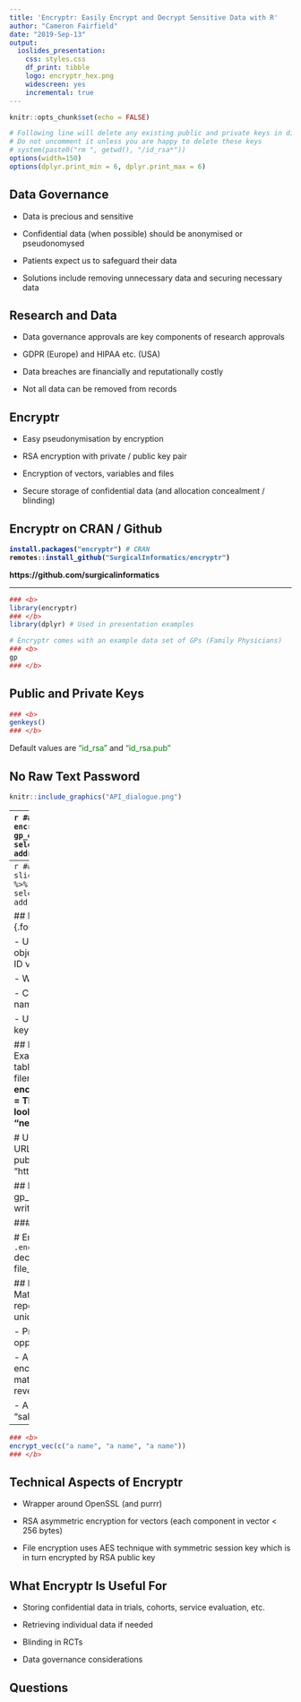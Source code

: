```yaml
---
title: 'Encryptr: Easily Encrypt and Decrypt Sensitive Data with R'
author: "Cameron Fairfield"
date: "2019-Sep-13"
output:
  ioslides_presentation:
    css: styles.css
    df_print: tibble
    logo: encryptr_hex.png
    widescreen: yes
    incremental: true
---
```


```r
knitr::opts_chunk$set(echo = FALSE)
```


```r
# Following line will delete any existing public and private keys in directory
# Do not uncomment it unless you are happy to delete these keys
# system(paste0("rm ", getwd(), "/id_rsa*"))
options(width=150)
options(dplyr.print_min = 6, dplyr.print_max = 6)
```


## Data Governance {.fourlinestext}

- Data is precious and sensitive

- Confidential data (when possible) should be anonymised or pseudonomysed

- Patients expect us to safeguard their data

- Solutions include removing unnecessary data and securing necessary data


## Research and Data {.fourlinestext}

- Data governance approvals are key components of research approvals

- GDPR (Europe) and HIPAA etc. (USA)

- Data breaches are financially and reputationally costly

- Not all data can be removed from records



## Encryptr {.fourlinestext}

- Easy pseudonymisation by encryption

- RSA encryption with private / public key pair

- Encryption of vectors, variables and files

- Secure storage of confidential data (and allocation concealment / blinding)


## Encryptr on CRAN / Github
<b>
```r
install.packages("encryptr") # CRAN
remotes::install_github("SurgicalInformatics/encryptr")
```

https://github.com/surgicalinformatics
</b>

----

```r
### <b>
library(encryptr)
### </b>
library(dplyr) # Used in presentation examples

# Encryptr comes with an example data set of GPs (Family Physicians)
### <b>
gp
### </b>
```

## Public and Private Keys {.basictext}
```r
### <b>
genkeys()
### </b>
```
Default values are <span style="color:green">"id_rsa"</span> and <span style="color:green">"id_rsa.pub"</span>


## No Raw Text Password {data-background=#E1D9D7}
```r
knitr::include_graphics("API_dialogue.png") 
```


----
```r
### <b>
gp_encrypt = gp %>% 
  encrypt(name)
### </b>
gp_encrypt %>% 
  select(organisation_code, name, address1)
```


----
```r
### <b>
gp_encrypt %>%
  slice(1:2) %>%
  decrypt(name) %>% 
  ### </b>
  select(organisation_code, name, address1)
```

## Encryptr Customisation {.fourlinestext}

- Use look-up table - create object with encrypted output and ID variable on which to match

- Write a look-up file

- Customise file names, key names, encrypt several variables

- Use a publicly-available public key

## Encryptr Customisation Examples
```r
# Creating a lookup table with specified name and filename
### <b>
gp %>% 
  encrypt(name, postcode, 
          lookup = TRUE, write_lookup = TRUE, 
          lookup_name = "new_lookup_name")


# Using a public key hosted at URL
gp %>% 
  encrypt(name, public_key_path = "https://<some_url>/id_rsa.pub")
### </b>
```

## Encryptr File Encryption
```r
gp_encrypt %>% write_csv("gp_enc.csv")

### <b>
encrypt_file("gp.csv")



# Encrypted file will have suffix: `.encryptr.bin`
decrypt_file("gp.csv.encryptr.bin", file_name = "gp2.csv")
### </b>
```

## Encryptr Ciphertexts Not Matchable {.fourlinestext}
- Each repeat of encryption generates a unique number

- Prevents malicious, opportunistic use of public key

- Alternative symmetric encryption outputs can be matched (and not always reversed)

- Alternative methods need a "salt"

----
```r
### <b>
encrypt_vec(c("a name", "a name", "a name"))
### </b>
```

## Technical Aspects of Encryptr {.fourlinestext}
- Wrapper around OpenSSL (and purrr)

- RSA asymmetric encryption for vectors (each component in vector < 256 bytes)

- File encryption uses AES technique with symmetric session key which is in turn encrypted by RSA public key


## What Encryptr Is Useful For {.fourlinestext}

- Storing confidential data in trials, cohorts, service evaluation, etc.

- Retrieving individual data if needed

- Blinding in RCTs

- Data governance considerations

## Questions

